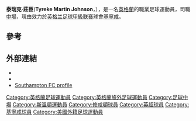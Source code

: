 {{Infobox football biography
| name = 泰瑞克·莊臣
| image = 
| image_size = 
| caption = 
| fullname = Tyreke Martin Johnson<ref>{{cite news|title=Premier League clubs publish retained lists|url=https://www.premierleague.com/news/408901|website=Premierleague.com|language=en|accessdate=2021-01-21|archive-date=2019-05-27|archive-url=https://web.archive.org/web/20190527152818/https://www.premierleague.com/news/408901|dead-url=no}}</ref>
| birth_date = {{Birth date and age|1998|11|3|df=y}}
| birth_place = [[英格蘭|英格蘭]][[特羅布里奇|特羅布里奇]]
| height = 5 ft 8 in<ref>{{cite web|url=https://www.hartfordathletic.com/roster-tyrekejohnson|title=Tyreke Johnson|website=Hartfordathletic.com|accessdate=3 November 2020}}</ref>
| position = [[中場|中場]]
| currentclub = [[基寧咸足球會|基寧咸]]
| clubnumber = 17
| youthyears1 = 2006–2010
| youthclubs1 = [[屈福特足球會|屈福特]]
| youthyears2 = 2010–2014
| youthclubs2 = [[史雲頓足球會|史雲頓]]
| youthyears3= 2014–2016
| youthclubs3= [[修咸頓足球會|修咸頓青年隊]]
| years1 = 2018–
| clubs1 = [修咸頓足球會|修咸頓]]
| caps1 = 1
| goals1 = 0
| years2 = 2019
| clubs2 = → [[沃金足球俱乐部|禾京]] (外借)
| caps2  = 12
| goals2 = 2
| years3 = 2020
| clubs3 = → [[Hartford_Athletic|Hartford Athletic]] (外借)
| caps3  = 15
| goals3 = 2
| years4 = 2021
| clubs4 = → [[基寧咸足球會|基寧咸]] (外借)
| caps4  = 1
| goals4 = 0
|years5=2021–
|clubs5=[[基寧咸足球會|基寧咸]]
|caps5=0
|goals5=0
|nationalyears1 =
|nationalteam1  =
|nationalcaps1  =
|nationalgoals1 = 
| club-update = 15:52, 20 January 2021 (UTC)
| ntupdate    = 
}}
'''泰瑞克·莊臣'''('''Tyreke Martin Johnson'''，{{bd|1998年|11月3日||}}），是一名[[英格蘭|英格蘭]]的職業足球運動員，司職[[中場|中場]]，現由效力於[[英格兰足球甲級联赛|英格兰足球甲級联赛]]球會[[基寧咸足球會|基寧咸]]。

==參考==
{{reflist}}

==外部連結==
*{{soccerway|tyreke-johnson/453421}}
*{{soccerbase|96384}}
* [https://southamptonfc.com/u23s/tyreke-johnson Southampton FC profile] {{Wayback|url=https://southamptonfc.com/u23s/tyreke-johnson |date=20190709145009 }}

{{DEFAULTSORT: Johnson, Tyreke}}
[[Category:英格蘭足球運動員|Category:英格蘭足球運動員]]
[[Category:英格蘭旅外足球運動員|Category:英格蘭旅外足球運動員]]
[[Category:足球中場|Category:足球中場]]
[[Category:斯溫頓運動員|Category:斯溫頓運動員]]
[[Category:修咸頓球員|Category:修咸頓球員]]
[[Category:英超球員|Category:英超球員]]
[[Category:基寧咸球員|Category:基寧咸球員]]
[[Category:美國外籍足球運動員|Category:美國外籍足球運動員]]